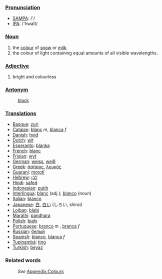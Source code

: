 ===[[Pronunciation]]===
*[[w:SAMPA|SAMPA]]: /'/
*[[w:IPA|IPA]]: /'hwaIt/

===[[Noun]]===
#the [[color|colour]] of [[snow]] or [[milk]].
#the colour of light containing equal amounts of all visible wavelengths.

===[[Adjective]]===
#bright and colourless

===[[Antonym]]===
:[[black]]

===[[Translation]]s===
* [[Basque]]: [[zuri]]
* [[Catalan]]: [[blanc]] ''m'', [[blanca]] ''f''
* [[Danish]]: [[hvid]]
* [[Dutch]]: [[wit]]
* [[Esperanto]]: [[blanka]]
* [[French]]: [[blanc]]
* [[Frisian]]: [[wyt]]
* [[German]]: [[weiss]], [[weiβ]]
* [[Greek]]: [[άσπρος]], [[λευκός]]
* [[Guaraní]]: [[morotĩ]]
* [[Hebrew]]: [[לבן]]
* [[Hindi]]: [[safed]]
* [[Indonesian]]: [[putih]]
* [[Interlingua]]: [[blanc]] (adj.); [[blanco]] (noun)
* [[Italian]]: [[bianco]]
* [[Japanese]]: [[白]], [[白い]] (しろい, shiroi)
* [[Lojban]]: [[blabi]]
* [[Marathi]]: [[pandhara]]
* [[Polish]]: [[biały]]
* [[Portuguese]]: [[branco]] ''m'' , [[branca]] ''f''
* [[Russian]]: [[белый]]
* [[Spanish]]: [[blanco]], [[blanca]] ''f''
* [[Tupinambá]]: [[ting]]
* [[Turkish]]: [[beyaz]]

===Related words===
:''See'' [[Wiktionary_Appendix:Colours|Appendix:Colours]]